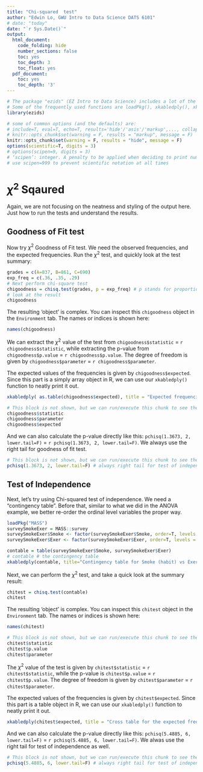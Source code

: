```yaml
---
title: "Chi-squared  test"
author: "Edwin Lo, GWU Intro to Data Science DATS 6101"
# date: "today"
date: "`r Sys.Date()`"
output:
  html_document:
    code_folding: hide
    number_sections: false
    toc: yes
    toc_depth: 3
    toc_float: yes
  pdf_document:
    toc: yes
    toc_depth: '3'
---
```


```r
# The package "ezids" (EZ Intro to Data Science) includes a lot of the helper functions we developed for the course. 
# Some of the frequently used functions are loadPkg(), xkabledply(), xkablesummary(), uzscale(), etc.
library(ezids)
```


```r
# some of common options (and the defaults) are: 
# include=T, eval=T, echo=T, results='hide'/'asis'/'markup',..., collapse=F, warning=T, message=T, error=T, cache=T, fig.width=6, fig.height=4, fig.dim=c(6,4) #inches, fig.align='left'/'center','right', 
# knitr::opts_chunk$set(warning = F, results = "markup", message = F)
knitr::opts_chunk$set(warning = F, results = "hide", message = F)
options(scientific=T, digits = 3) 
# options(scipen=9, digits = 3) 
# ‘scipen’: integer. A penalty to be applied when deciding to print numeric values in fixed or exponential notation.  Positive values bias towards fixed and negative towards scientific notation: fixed notation will be preferred unless it is more than ‘scipen’ digits wider.
# use scipen=999 to prevent scientific notation at all times
```


# $\chi^2$ Sqaured

Again, we are not focusing on the neatness and styling of the output here. Just how to run the tests and understand the results.  

## Goodness of Fit test

Now try $\chi^2$ Goodness of Fit test. We need the observed frequencies, and the expected frequencies. Run the $\chi^2$ test, and quickly look at the test summary: 
```r
grades = c(A=837, B=861, C=690)
exp_freq = c(.36, .35, .29)
# Next perform chi-square test
chigoodness = chisq.test(grades, p = exp_freq) # p stands for proportions
# look at the result
chigoodness
```

The resulting 'object' is complex. You can inspect this `chigoodness` object in the `Environment` tab. The names or indices is shown here:  
```r
names(chigoodness)
```


We can extract the $\chi^2$ value of the test from `chigoodness$statistic` = `r chigoodness$statistic`, while extracting the p-value from `chigoodness$p.value` = `r chigoodness$p.value`. The degree of freedom is given by `chigoodness$parameter` = `r chigoodness$parameter`.

The expected values of the frequencies is given by `chigoodness$expected`. Since this part is a simply array object in R, we can use our `xkabledply()` function to neatly print it out.

```r
xkabledply( as.table(chigoodness$expected), title = "Expected frequencies", wide = T)
```


```r
# This block is not shown, but we can run/execute this chunk to see the results easily when coding
chigoodness$statistic
chigoodness$parameter
chigoodness$expected
```


And we can also calculate the p-value directly like this: `pchisq(1.3673, 2, lower.tail=F)` = `r pchisq(1.3673, 2, lower.tail=F)`. We always use the right tail for goodness of fit test. 

```r
# This block is not shown, but we can run/execute this chunk to see the results easily when coding
pchisq(1.3673, 2, lower.tail=F) # always right tail for test of independence as well
```


## Test of Independence  

Next, let's try using Chi-squared test of independence. We need a "contingency table". Before that, similar to what we did in the ANOVA example, we better re-order the ordinal level variables the proper way.  

```r
loadPkg("MASS")
surveySmokeExer = MASS::survey 
surveySmokeExer$Smoke <- factor(surveySmokeExer$Smoke, order=T, levels = c("Never","Occas","Regul","Heavy"))
surveySmokeExer$Exer <- factor(surveySmokeExer$Exer, order=T, levels = c("None","Some","Freq"))

contable = table(surveySmokeExer$Smoke, surveySmokeExer$Exer)
# contable # the contingency table
xkabledply(contable, title="Contingency table for Smoke (habit) vs Exercise (level) in library 'MASS'")
```

Next, we can perform the $\chi^2$ test, and take a quick look at the summary result:

```r
chitest = chisq.test(contable)
chitest
```

The resulting 'object' is complex. You can inspect this `chitest` object in the `Environment` tab. The names or indices is shown here:  
```r
names(chitest)
```


```r
# This block is not shown, but we can run/execute this chunk to see the results easily when coding
chitest$statistic
chitest$p.value
chitest$parameter
```

The $\chi^2$ value of the test is given by `chitest$statistic` = `r chitest$statistic`, while the p-value is `chitest$p.value` = `r chitest$p.value`. The degree of freedom is given by `chitest$parameter` = `r chitest$parameter`.

The expected values of the frequencies is given by `chitest$expected`. Since this part is a table object in R, we can use our `xkabledply()` function to neatly print it out.

```r
xkabledply(chitest$expected, title = "Cross table for the expected frequencies between Smoke (habit) vs Exercise (level) in library 'MASS'")
```

And we can also calculate the p-value directly like this: `pchisq(5.4885, 6, lower.tail=F)` = `r pchisq(5.4885, 6, lower.tail=F)`. We alwas use the right tail for test of independence as well. 

```r
# This block is not shown, but we can run/execute this chunk to see the results easily when coding
pchisq(5.4885, 6, lower.tail=F) # always right tail for test of independence as well
```






